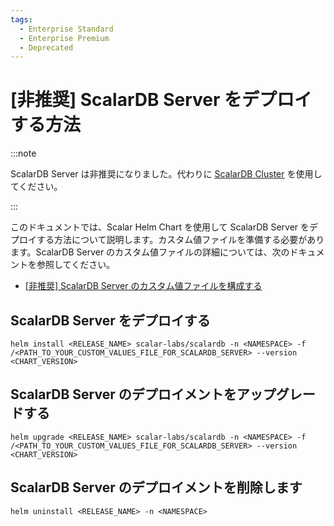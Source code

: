 ```yaml
---
tags:
  - Enterprise Standard
  - Enterprise Premium
  - Deprecated
---
```


# [非推奨] ScalarDB Server をデプロイする方法


<TranslationBanner />

:::note

ScalarDB Server は非推奨になりました。代わりに [ScalarDB Cluster](how-to-deploy-scalardb-cluster.mdx) を使用してください。

:::

このドキュメントでは、Scalar Helm Chart を使用して ScalarDB Server をデプロイする方法について説明します。カスタム値ファイルを準備する必要があります。ScalarDB Server のカスタム値ファイルの詳細については、次のドキュメントを参照してください。

* [[非推奨] ScalarDB Server のカスタム値ファイルを構成する](configure-custom-values-scalardb.mdx)

## ScalarDB Server をデプロイする

```console
helm install <RELEASE_NAME> scalar-labs/scalardb -n <NAMESPACE> -f /<PATH_TO_YOUR_CUSTOM_VALUES_FILE_FOR_SCALARDB_SERVER> --version <CHART_VERSION>
```

## ScalarDB Server のデプロイメントをアップグレードする

```console
helm upgrade <RELEASE_NAME> scalar-labs/scalardb -n <NAMESPACE> -f /<PATH_TO_YOUR_CUSTOM_VALUES_FILE_FOR_SCALARDB_SERVER> --version <CHART_VERSION>
```

## ScalarDB Server のデプロイメントを削除します

```console
helm uninstall <RELEASE_NAME> -n <NAMESPACE>
```
